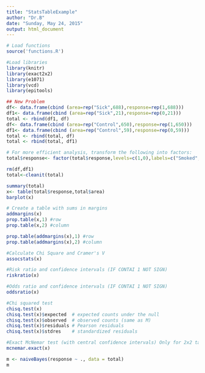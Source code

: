 ```yaml
---
title: "StatsTableExample"
author: "Dr.B"
date: "Sunday, May 24, 2015"
output: html_document
---
```


```r
# Load functions
source('functions.R')

#Load libraries
library(knitr)
library(exact2x2)
library(e1071)
library(vcd)
library(epitools)

## New Problem 
df<- data.frame(cbind (area=rep("Sick",688),response=rep(1,688)))
df1<- data.frame(cbind (area=rep("Sick",21),response=rep(0,21)))
total <- rbind(df1, df)
df<- data.frame(cbind (area=rep("Control",650),response=rep(1,650)))
df1<- data.frame(cbind (area=rep("Control",59),response=rep(0,59)))
total <- rbind(total, df)
total <- rbind(total, df1)

# For more efficient analysis, transform the following into factors:
total$response<- factor(total$response,levels=c(1,0),labels=c("Smoked","NotSmoked")) 

rm(df,df1)
total<-cleanit(total)

summary(total)
x<- table(total$response,total$area)
barplot(x)

# Create a table with sums in margins
addmargins(x)
prop.table(x,1) #row
prop.table(x,2) #column

prop.table(addmargins(x),1) #row
prop.table(addmargins(x),2) #column

#Calculate Chi Square and Cramer's V
assocstats(x)

#Risk ratio and confidence intervals (IF CONTAI 1 NOT SIGN)
riskratio(x)

#Odds ratio and confidence intervals (IF CONTAI 1 NOT SIGN)
oddsratio(x)

#Chi squared test
chisq.test(x)
chisq.test(x)$expected  # expected counts under the null
chisq.test(x)$observed  # observed counts (same as M)
chisq.test(x)$residuals # Pearson residuals
chisq.test(x)$stdres    # standardized residuals

#Exact McNemar test (with central confidence intervals) Only for 2x2 table
mcnemar.exact(x)

m <- naiveBayes(response ~ ., data = total)
m
```

